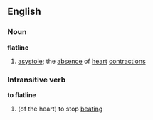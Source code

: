 ==English==
===Noun===
'''flatline'''
#[[asystole]]; the [[absence]] of [[heart]] [[contraction]]s
===Intransitive verb===
'''to flatline'''
#(of the heart) to stop [[beating]]